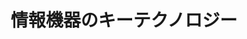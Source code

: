 ﻿---
title: "情報機器のキーテクノロジー"
category: "その他"
vol: 21
interviewee: "小野 京右 "
url: ""
tags: ["情報","コンピュータ","制御","機構","運動"]
pdf: "21-3.pdf"
career: ""
pdfurl: "21-3/21-3.pdf"
preface: "現在、我々の社会はコンピュータをはじめとする多くの情報機器によって支えられており、これらの情報機器における記録の高速・高品質化がますます求められている。このためには、高速・高精度な運動を可能とする小型の位置決め機構が必要である。ところが、これはたいへん小さなものなので、今までは気にする必要のなかったようなわずかな振動、摩擦、熱などが問題となる。したがって、これらを考慮した機構部品の開発や制御が求められているのである。今回伺った小野では、こうした機構部品の小型化・高速化に関する運動・振動の解析と制御について研究されている。"
---
